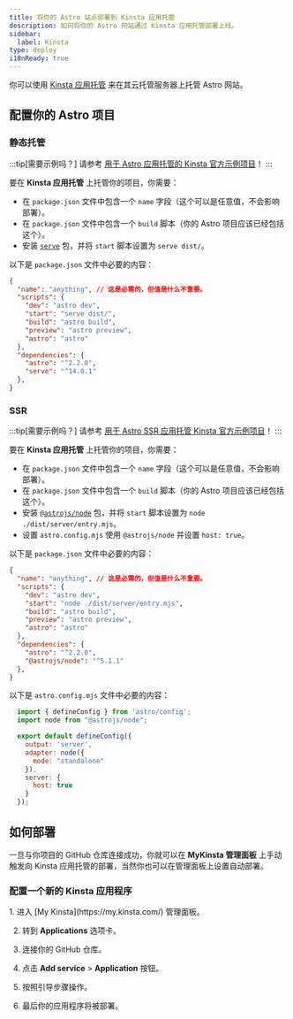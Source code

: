 ```yaml
---
title: 将你的 Astro 站点部署到 Kinsta 应用托管
description: 如何将你的 Astro 网站通过 Kinsta 应用托管部署上线。
sidebar:
  label: Kinsta
type: deploy
i18nReady: true
---
```


你可以使用 [Kinsta 应用托管](https://kinsta.com/application-hosting/) 来在其云托管服务器上托管 Astro 网站。

## 配置你的 Astro 项目

### 静态托管

:::tip[需要示例吗？]
请参考 [用于 Astro 应用托管的 Kinsta 官方示例项目](https://github.com/kinsta/hello-world-astro)！
:::

要在 **Kinsta 应用托管** 上托管你的项目，你需要：
-  在 `package.json` 文件中包含一个 `name` 字段（这个可以是任意值，不会影响部署）。
-  在 `package.json` 文件中包含一个 `build` 脚本（你的 Astro 项目应该已经包括这个）。
-  安装 [`serve`](https://www.npmjs.com/package/serve) 包，并将 `start` 脚本设置为 `serve dist/`。

以下是 `package.json` 文件中必要的内容：

```json title="package.json" {2,5,6} ins={12} "serv dist/"
{
  "name": "anything", // 这是必需的，但值是什么不重要。
  "scripts": {
    "dev": "astro dev",
    "start": "serve dist/",
    "build": "astro build",
    "preview": "astro preview",
    "astro": "astro"
  },
  "dependencies": {
    "astro": "^2.2.0",
    "serve": "^14.0.1"
  },
}
```

### SSR

:::tip[需要示例吗？]
请参考 [用于 Astro SSR 应用托管 Kinsta 官方示例项目](https://github.com/kinsta/hello-world-astro-ssr)！
:::

要在 **Kinsta 应用托管** 上托管你的项目，你需要：
-  在 `package.json` 文件中包含一个 `name` 字段（这个可以是任意值，不会影响部署）。
-  在 `package.json` 文件中包含一个 `build` 脚本（你的 Astro 项目应该已经包括这个）。
-  安装 [`@astrojs/node`](https://www.npmjs.com/package/@astrojs/node) 包，并将 `start` 脚本设置为 `node ./dist/server/entry.mjs`。
-  设置 `astro.config.mjs` 使用 `@astrojs/node` 并设置 `host: true`。

以下是 `package.json` 文件中必要的内容：

```json title="package.json" {2,5,6} ins={12} "node ./dist/server/entry.mjs"
{
  "name": "anything", // 这是必需的，但值是什么不重要。
  "scripts": {
    "dev": "astro dev",
    "start": "node ./dist/server/entry.mjs",
    "build": "astro build",
    "preview": "astro preview",
    "astro": "astro"
  },
  "dependencies": {
    "astro": "^2.2.0",
    "@astrojs/node": "^5.1.1"
  },
}
```

以下是 `astro.config.mjs` 文件中必要的内容：

```js title="astro.config.mjs"
  import { defineConfig } from 'astro/config';
  import node from "@astrojs/node";

  export default defineConfig({
    output: 'server',
    adapter: node({
      mode: "standalone"
    }),
    server: {
      host: true
    }
  });
```

## 如何部署

一旦与你项目的 GitHub 仓库连接成功，你就可以在 **MyKinsta 管理面板** 上手动触发向 Kinsta 应用托管的部署，当然你也可以在管理面板上设置自动部署。

### 配置一个新的 Kinsta 应用程序

<Steps>
1. 进入 [My Kinsta](https://my.kinsta.com/) 管理面板。

2. 转到 **Applications** 选项卡。

3. 连接你的 GitHub 仓库。

4. 点击 **Add service** > **Application** 按钮。

5. 按照引导步骤操作。

6. 最后你的应用程序将被部署。
</Steps>
